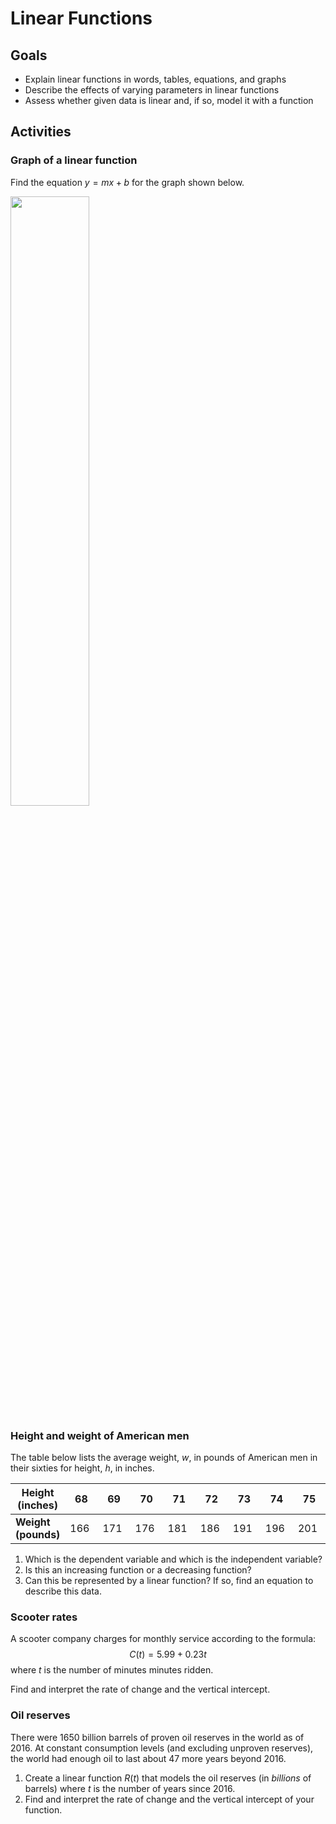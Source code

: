 

# Linear Functions


## Goals

 - Explain linear functions in words, tables, equations, and graphs
 - Describe the effects of varying parameters in linear functions
 - Assess whether given data is linear and, if so, model it with a function
 
## Activities

### Graph of a linear function
Find the equation $y=mx+b$ for the graph shown below.

![](images/linear-graph.png){width=50%}

### Height and weight of American men
The table below lists the average weight, $w$, in pounds of American men in their sixties for height, $h$, in inches.

**Height (inches)** | 68 | 69 | 70 | 71 | 72 | 73 | 74 | 75 
-------|-------|-------|-------|-------|-------|-------|-------|-------
**Weight (pounds)** | 166 | 171 | 176 | 181 | 186 | 191 | 196 | 201 

1. Which is the dependent variable and which is the independent variable?  
2. Is this an increasing function or a decreasing function?
3. Can this be represented by a linear function? If so, find an equation to describe this data.




### Scooter rates
A scooter company charges for monthly service according to the formula:
$$C(t) =  5.99 + 0.23 t$$ 
where $t$ is the number of minutes minutes ridden.

Find and interpret the rate of change and the vertical intercept.


### Oil reserves
There were 1650 billion barrels of proven oil reserves in the world as of 2016. At constant consumption levels (and excluding unproven reserves), the world had enough oil to last about 47 more years beyond 2016. 

1. Create a linear function $R(t)$ that models the oil reserves (in *billions* of barrels) where $t$ is the number of years since 2016. 
2. Find and interpret the rate of change and the vertical intercept of your function.

 






<!--
### World population growth rate
The plot below represents the world population growth rate by year since 1995. 

```r
Y=c(0,5,10,15,20)
R=c(1.41,1.26,1.20,1.13,1.06)
plotPoints(R~Y,main="World Population Growth Rate",xlab="Year (since 1995)",ylab="Growth Rate")
```

1. Explain why a linear model of this data is reasonable.
2. Come up with an equation that (approximately) describes this data.
3. What decision(s) did you make in part (b)? What are the strengths and weaknesses of your choice? 
4. Create a plot in RStudio that shows both the data points and the linear function that you found in part (b). 
      - Start by doing a cut-and-paste the R code above
      - You can add your linear function to this plot using `plotFun(m*t+b~t,add=TRUE)` where `m` and `b` are the slope and the vertical intercept of the function you found in part (b)
   
-->



<!--
## Solutions

### Graph of a linear function
The slope is
$$ m = \frac{-5 - 5}{15 - 0} = \frac{-10}{15}= - \frac{2}{3}$$
so the formula is 
$$ y = - \frac{2}{3} x + 5$$

### Height and weight of American men

1. Height is the independent variable (input) and weight is the dependent variable (output)
2. Increasing.
3. Yes because we have a constant rate of change. The slope is $\frac{171-166}{69-68}=5$ so the equation is
$$
w - 166 = 5 (h-68)
$$
which is the same as
$$
w = 5h - 174.
$$



### Scooter rates

* The vertical intercept is $\$5.99$. This is the monthly fee for the service.
* The rate of change is $0.23$ dollars per minutes. This is the "per minute" usage rate for riding a scooter.

Note that there is no "unlocking" fee in this plan. If there was an unlocking fee, then we would need a **second** input variable: the number of times that the scooter is ridden. 

### Oil reserves

1. We use all 1650 barrels in 47 years, so the slope is $-1650/47=-35.11$. The formula is
$$ B(t) =  - 35.11t+ 1650.$$

2. The rate of change is 35.11 billions of barrels per year. This is the annual consumption of oil. The vertical intercept os 1650 barrels. This is the amount of oil reserves in 2016.

-->







